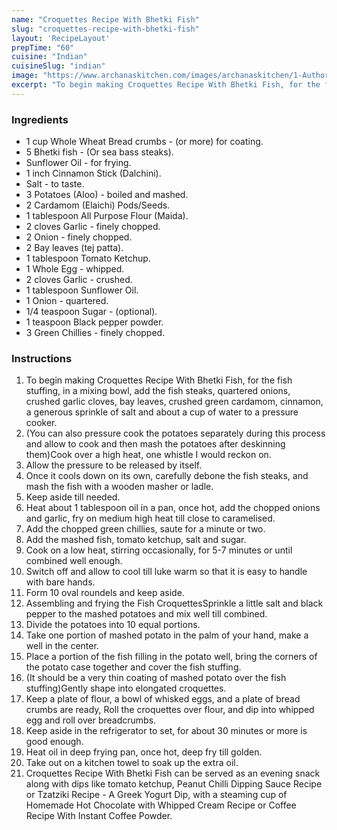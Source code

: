 ---
name: "Croquettes Recipe With Bhetki Fish"
slug: "croquettes-recipe-with-bhetki-fish"
layout: 'RecipeLayout'
prepTime: "60"
cuisine: "Indian"
cuisineSlug: "indian"
image: "https://www.archanaskitchen.com/images/archanaskitchen/1-Author/maumita.paulghosh-gmail.com/Fish_croquettes_recipe_new.jpg"
excerpt: "To begin making Croquettes Recipe With Bhetki Fish, for the fish stuffing, in a mixing bowl, add the fish steaks, quartered onions, crushed garlic cloves, bay leaves, crushed green cardamom, cinnamon, a generous sprinkle of salt and about a cup of water to a pressure cooker"
---

### Ingredients

- 1 cup Whole Wheat Bread crumbs - (or more) for coating.
- 5 Bhetki fish - (Or sea bass steaks).
- Sunflower Oil - for frying.
- 1 inch Cinnamon Stick (Dalchini).
- Salt - to taste.
- 3 Potatoes (Aloo) - boiled and mashed.
- 2 Cardamom (Elaichi) Pods/Seeds.
- 1 tablespoon All Purpose Flour (Maida).
- 2 cloves Garlic - finely chopped.
- 2 Onion - finely chopped.
- 2 Bay leaves (tej patta).
- 1 tablespoon Tomato Ketchup.
- 1 Whole Egg - whipped.
- 2 cloves Garlic - crushed.
- 1 tablespoon Sunflower Oil.
- 1 Onion - quartered.
- 1/4 teaspoon Sugar - (optional).
- 1 teaspoon Black pepper powder.
- 3 Green Chillies - finely chopped.

### Instructions

1. To begin making Croquettes Recipe With Bhetki Fish, for the fish stuffing, in a mixing bowl, add the fish steaks, quartered onions, crushed garlic cloves, bay leaves, crushed green cardamom, cinnamon, a generous sprinkle of salt and about a cup of water to a pressure cooker.
1. (You can also pressure cook the potatoes separately during this process and allow to cook and then mash the potatoes after deskinning them)Cook over a high heat, one whistle I would reckon on.
1. Allow the pressure to be released by itself.
1. Once it cools down on its own, carefully debone the fish steaks, and mash the fish with a wooden masher or ladle.
1. Keep aside till needed.
1. Heat about 1 tablespoon oil in a pan, once hot, add the chopped onions and garlic, fry on medium high heat till close to caramelised.
1. Add the chopped green chillies, saute for a minute or two.
1. Add the mashed fish, tomato ketchup, salt and sugar.
1. Cook on a low heat, stirring occasionally, for 5-7 minutes or until combined well enough.
1. Switch off and allow to cool till luke warm so that it is easy to handle with bare hands.
1. Form 10 oval roundels and keep aside.
1. Assembling and frying the Fish CroquettesSprinkle a little salt and black pepper to the mashed potatoes and mix well till combined.
1. Divide the potatoes into 10 equal portions.
1. Take one portion of mashed potato in the palm of your hand, make a well in the center.
1. Place a portion of the fish filling in the potato well, bring the corners of the potato case together and cover the fish stuffing.
1. (It should be a very thin coating of mashed potato over the fish stuffing)Gently shape into elongated croquettes.
1. Keep a plate of flour, a bowl of whisked eggs, and a plate of bread crumbs are ready, Roll the croquettes over flour, and dip into whipped egg and roll over breadcrumbs.
1. Keep aside in the refrigerator to set, for about 30 minutes or more is good enough.
1. Heat oil in deep frying pan, once hot, deep fry till golden.
1. Take out on a kitchen towel to soak up the extra oil.
1. Croquettes Recipe With Bhetki Fish can be served as an evening snack along with dips like tomato ketchup, Peanut Chilli Dipping Sauce Recipe or Tzatziki Recipe - A Greek Yogurt Dip, with a steaming cup of Homemade Hot Chocolate with Whipped Cream Recipe or Coffee Recipe With Instant Coffee Powder.
